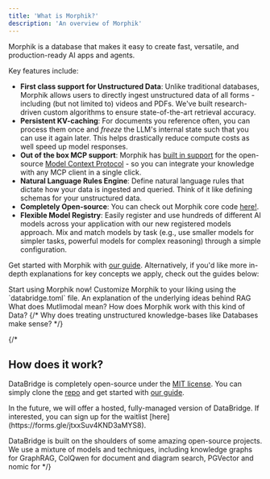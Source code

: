 ```yaml
---
title: 'What is Morphik?'
description: 'An overview of Morphik'
---
```


Morphik is a database that makes it easy to create fast, versatile, and production-ready AI apps and agents.

Key features include:

- **First class support for Unstructured Data**: Unlike traditional databases, Morphik allows users to directly ingest unstructured data of all forms - including (but not limited to) videos and PDFs. We've built research-driven custom algorithms to ensure state-of-the-art retrieval accuracy.
- **Persistent KV-caching**: For documents you reference often, you can process them once and *freeze* the LLM's internal state such that you can use it again later. This helps drastically reduce compute costs as well speed up model responses.
- **Out of the box MCP support**: Morphik has [built in support](/using-morphik/mcp) for the open-source [Model Context Protocol](https://modelcontextprotocol.io/introduction) - so you can integrate your knowledge with any MCP client in a single click.
- **Natural Language Rules Engine**: Define natural language rules that dictate how your data is ingested and queried. Think of it like defining schemas for your unstructured data. 
- **Completely Open-source**: You can check out Morphik core code [here!](https://github.com/morphik-org/morphik-core/).
- **Flexible Model Registry**: Easily register and use hundreds of different AI models across your application with our new registered models approach. Mix and match models by task (e.g., use smaller models for simpler tasks, powerful models for complex reasoning) through a simple configuration.

Get started with Morphik with [our guide](/getting-started). Alternatively, if you'd like more in-depth explanations for key concepts we apply, check out the guides below:

<CardGroup cols={2}>
<Card icon="rocket" title="Get Started" href="/getting-started">
  Start using Morphik now!
</Card>
<Card icon="gear" title="Configure Morphik" href="/configuration">
  Customize Morphik to your liking using the `databridge.toml` file.
</Card>
<Card icon="brain" title="Retrieval Augmented Generation" href="/concepts/naive-rag">
An explanation of the underlying ideas behind RAG
</Card>
<Card icon="video" title="Multimodal Data" href="/concepts/multimodal">
What does Mutlimodal mean? How does Morphik work with this kind of Data?
</Card>
{/* <Card icon="database" title="Database Primitives" href="/concepts/databases">
Why does treating unstructured knowledge-bases like Databases make sense?
</Card> */}
</CardGroup>


{/* 
## How does it work?

DataBridge is completely open-source under the [MIT license](https://github.com/databridge-org/databridge-core/blob/main/LICENSE). You can simply clone the [repo](https://github.com/databridge-org/databridge-core/) and get started with [our guide](/getting-started).

<Note>
In the future, we will offer a hosted, fully-managed version of DataBridge. If interested, you can sign up for the waitlist [here](https://forms.gle/jtxxSuv4KND3aMYS8). 
</Note>

DataBridge is built on the shoulders of some amazing open-source projects. We use a mixture of models and techniques, including knowledge graphs for GraphRAG, ColQwen for document and diagram search, PGVector and nomic for  */}
